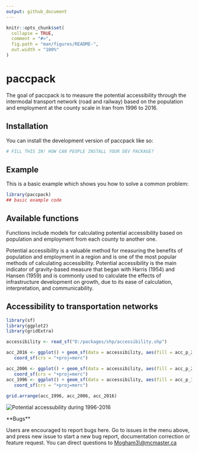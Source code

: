 ```yaml
---
output: github_document
---
```


<!-- README.md is generated from README.Rmd. Please edit that file -->

```r
knitr::opts_chunk$set(
  collapse = TRUE,
  comment = "#>",
  fig.path = "man/figures/README-",
  out.width = "100%"
)
```

# paccpack

<!-- badges: start -->

<!-- badges: end -->

The goal of paccpack is to measure the potential accessibility through the intermodal transport network (road and railway) based on the population and employment at the county scale in Iran from 1996 to 2016.

## Installation

You can install the development version of paccpack like so:

``` r
# FILL THIS IN! HOW CAN PEOPLE INSTALL YOUR DEV PACKAGE?
```

## Example

This is a basic example which shows you how to solve a common problem:

```r
library(paccpack)
## basic example code
```

## Available functions

Functions include models for calculating potential accessibility based on population and employment from each county to another one.

Potential accessibility is a valuable method for measuring the benefits of population and employment in a region and is one of the most popular methods of calculating accessibility. Potential accessibility is the main indicator of gravity-based measure that began with Harris (1954) and Hansen (1959) and is commonly used to calculate the effects of infrastructure development on growth, due to its ease of calculation, interpretation, and communicability.

## Accessibility to transportation networks

```r
library(sf)
library(ggplot2)
library(gridExtra)

accessibility <- read_sf("D:/packages/shp/accessibility.shp")

acc_2016 <- ggplot() + geom_sf(data = accessibility, aes(fill = acc_p_2016), size = 0.01) + labs(fill = "accessibility to transportation 2016") + 
   coord_sf(crs = "+proj=merc")

acc_2006 <- ggplot() + geom_sf(data = accessibility, aes(fill = acc_p_2006), size = 0.01) + labs(fill = "accessibility to transportation 2006") + 
   coord_sf(crs = "+proj=merc")
acc_1996 <- ggplot() + geom_sf(data = accessibility, aes(fill = acc_p_1996), size = 0.01) + labs(fill = "accessibility to transportation 1996") + 
   coord_sf(crs = "+proj=merc")
 
grid.arrange(acc_1996, acc_2006, acc_2016)
```

![](images/Picture1.jpg "Potential accessubility during 1996-2016")

\*\*Bugs\*\*

Users are encouraged to report bugs here. Go to issues in the menu above, and press new issue to start a new bug report, documentation correction or feature request. You can direct questions to [Mogham3\\\@mcmaster.ca](mailto:Mogham3\@mcmaster.ca){.email}
